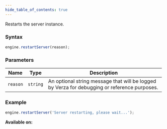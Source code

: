 ```yaml
---
hide_table_of_contents: true
---
```



Restarts the server instance.

### Syntax

```js
engine.restartServer(reason);
```

### Parameters

| Name     | Type     | Description                                                                                  |
| -------- | -------- | -------------------------------------------------------------------------------------------- |
| `reason` | `string` | An optional string message that will be logged by Verza for debugging or reference purposes. |

### Example

```js
engine.restartServer('Server restarting, please wait...');
```

**Available on:** <ServerTag />
